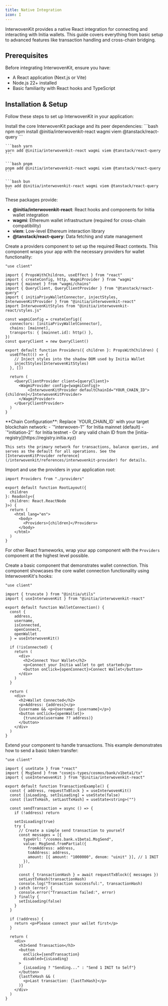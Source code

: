 ```yaml
---
title: Native Integration
icon: I
---
```


InterwovenKit provides a native React integration for connecting and interacting with Initia wallets. This guide covers everything from basic setup to advanced features like transaction handling and cross-chain bridging.

## Prerequisites

Before integrating InterwovenKit, ensure you have:

- A React application (Next.js or Vite)
- Node.js 22+ installed
- Basic familiarity with React hooks and TypeScript

## Installation & Setup

Follow these steps to set up InterwovenKit in your application:

<Steps>
 <Step title="Install InterwovenKit">
  Install the core InterwovenKit package and its peer dependencies:

  <CodeGroup>
    ```bash npm
    npm install @initia/interwovenkit-react wagmi viem @tanstack/react-query
    ```

    ```bash yarn
    yarn add @initia/interwovenkit-react wagmi viem @tanstack/react-query
    ```

    ```bash pnpm
    pnpm add @initia/interwovenkit-react wagmi viem @tanstack/react-query
    ```

    ```bash bun
    bun add @initia/interwovenkit-react wagmi viem @tanstack/react-query
    ```
  </CodeGroup>

  These packages provide:
  - **@initia/interwovenkit-react**: React hooks and components for Initia wallet integration
  - **wagmi**: Ethereum wallet infrastructure (required for cross-chain compatibility)
  - **viem**: Low-level Ethereum interaction library
  - **@tanstack/react-query**: Data fetching and state management

 </Step>

 <Step title="Configure Providers">
  Create a providers component to set up the required React contexts. This component wraps your app with the necessary providers for wallet functionality:

  ```tsx providers.tsx
  "use client"

  import { PropsWithChildren, useEffect } from "react"
  import { createConfig, http, WagmiProvider } from "wagmi"
  import { mainnet } from "wagmi/chains"
  import { QueryClient, QueryClientProvider } from "@tanstack/react-query"
  import { initiaPrivyWalletConnector, injectStyles, InterwovenKitProvider } from "@initia/interwovenkit-react"
  import InterwovenKitStyles from "@initia/interwovenkit-react/styles.js"

  const wagmiConfig = createConfig({
    connectors: [initiaPrivyWalletConnector],
    chains: [mainnet],
    transports: { [mainnet.id]: http() },
  })
  const queryClient = new QueryClient()

  export default function Providers({ children }: PropsWithChildren) {
    useEffect(() => {
      // Inject styles into the shadow DOM used by Initia Wallet
      injectStyles(InterwovenKitStyles)
    }, [])

    return (
      <QueryClientProvider client={queryClient}>
        <WagmiProvider config={wagmiConfig}>
            <InterwovenKitProvider defaultChainId="YOUR_CHAIN_ID">{children}</InterwovenKitProvider>
        </WagmiProvider>
      </QueryClientProvider>
    )
  }
  ```

  <Info>
    **Chain Configuration**: Replace `YOUR_CHAIN_ID` with your target blockchain network:
    - `"interwoven-1"` for Initia mainnet (default)
    - `"initiation-2"` for Initia testnet
    - Or any valid chain ID from the [initia-registry](https://registry.initia.xyz)
    
    This sets the primary network for transactions, balance queries, and serves as the default for all operations. See the [InterwovenKitProvider reference](/interwovenkit/references/interwovenkit-provider) for details.
  </Info>

 </Step>

 <Step title="Wrap Your Application">
  Import and use the providers in your application root:

  ```tsx layout.tsx
  import Providers from "./providers"

  export default function RootLayout({
    children
  }: Readonly<{
    children: React.ReactNode
  }>) {
    return (
      <html lang="en">
        <body>
          <Providers>{children}</Providers>
        </body>
      </html>
    )
  }
  ```

  For other React frameworks, wrap your app component with the `Providers` component at the highest level possible.

 </Step>

 <Step title="Implement Wallet Connection">
  Create a basic component that demonstrates wallet connection. This component showcases the core wallet connection functionality using InterwovenKit's hooks:

  ```tsx components/WalletConnection.tsx
  "use client"

  import { truncate } from "@initia/utils"
  import { useInterwovenKit } from "@initia/interwovenkit-react"

  export default function WalletConnection() {
    const {
      address,
      username,
      isConnected,
      openConnect,
      openWallet
    } = useInterwovenKit()

    if (!isConnected) {
      return (
        <div>
          <h2>Connect Your Wallet</h2>
          <p>Connect your Initia wallet to get started</p>
          <button onClick={openConnect}>Connect Wallet</button>
        </div>
      )
    }

    return (
      <div>
        <h2>Wallet Connected</h2>
        <p>Address: {address}</p>
        {username && <p>Username: {username}</p>}
        <button onClick={openWallet}>
          {truncate(username ?? address)}
        </button>
      </div>
    )
  }
  ```

 </Step>

 <Step title="Add Transaction Functionality">
  Extend your component to handle transactions. This example demonstrates how to send a basic token transfer:

  ```tsx components/TransactionExample.tsx
  "use client"

  import { useState } from "react"
  import { MsgSend } from "cosmjs-types/cosmos/bank/v1beta1/tx"
  import { useInterwovenKit } from "@initia/interwovenkit-react"

  export default function TransactionExample() {
    const { address, requestTxBlock } = useInterwovenKit()
    const [isLoading, setIsLoading] = useState(false)
    const [lastTxHash, setLastTxHash] = useState<string>("")

    const sendTransaction = async () => {
      if (!address) return

      setIsLoading(true)
      try {
        // Create a simple send transaction to yourself
        const messages = [{
          typeUrl: "/cosmos.bank.v1beta1.MsgSend",
          value: MsgSend.fromPartial({
            fromAddress: address,
            toAddress: address,
            amount: [{ amount: "1000000", denom: "uinit" }], // 1 INIT
          }),
        }]

        const { transactionHash } = await requestTxBlock({ messages })
        setLastTxHash(transactionHash)
        console.log("Transaction successful:", transactionHash)
      } catch (error) {
        console.error("Transaction failed:", error)
      } finally {
        setIsLoading(false)
      }
    }

    if (!address) {
      return <p>Please connect your wallet first</p>
    }

    return (
      <div>
        <h3>Send Transaction</h3>
        <button
          onClick={sendTransaction}
          disabled={isLoading}
        >
          {isLoading ? "Sending..." : "Send 1 INIT to Self"}
        </button>
        {lastTxHash && (
          <p>Last transaction: {lastTxHash}</p>
        )}
      </div>
    )
  }
  ```

 </Step>
</Steps>
